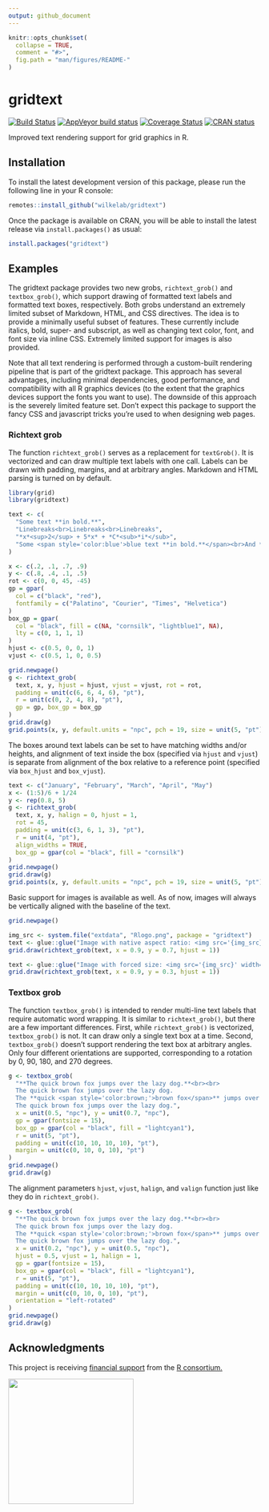 ```yaml
---
output: github_document
---
```


<!-- README.md is generated from README.Rmd. Please edit that file -->

```r
knitr::opts_chunk$set(
  collapse = TRUE,
  comment = "#>",
  fig.path = "man/figures/README-"
)
```

# gridtext

<!-- badges: start -->
[![Build Status](https://travis-ci.org/wilkelab/gridtext.svg?branch=master)](https://travis-ci.org/wilkelab/gridtext)
[![AppVeyor build status](https://ci.appveyor.com/api/projects/status/github/wilkelab/gridtext?branch=master&svg=true)](https://ci.appveyor.com/project/clauswilke/gridtext)
[![Coverage Status](https://img.shields.io/codecov/c/github/wilkelab/gridtext/master.svg)](https://codecov.io/github/wilkelab/gridtext?branch=master)
[![CRAN status](https://www.r-pkg.org/badges/version/gridtext)](https://cran.r-project.org/package=gridtext)
<!-- badges: end -->

Improved text rendering support for grid graphics in R.


## Installation

To install the latest development version of this package, please run the following line in your R console:

```r
remotes::install_github("wilkelab/gridtext")
```

Once the package is available on CRAN, you will be able to install the latest release via `install.packages()` as usual:

```r
install.packages("gridtext")
```


## Examples

The gridtext package provides two new grobs, `richtext_grob()` and `textbox_grob()`, which support drawing of formatted text labels and formatted text boxes, respectively. Both grobs understand an extremely limited subset of Markdown, HTML, and CSS directives. The idea is to provide a minimally useful subset of features. These currently include italics, bold, super- and subscript, as well as changing text color, font, and font size via inline CSS. Extremely limited support for images is also provided.

Note that all text rendering is performed through a custom-built rendering pipeline that is part of the gridtext package. This approach has several advantages, including minimal dependencies, good performance, and compatibility with all R graphics devices (to the extent that the graphics devices support the fonts you want to use). The downside of this approach is the severely limited feature set. Don't expect this package to support the fancy CSS and javascript tricks you're used to when designing web pages.

### Richtext grob

The function `richtext_grob()` serves as a replacement for `textGrob()`. It is vectorized and can draw multiple text labels with one call. Labels can be drawn with padding, margins, and at arbitrary angles. Markdown and HTML parsing is turned on by default.

```r
library(grid)
library(gridtext)

text <- c(
  "Some text **in bold.**",
  "Linebreaks<br>Linebreaks<br>Linebreaks",
  "*x*<sup>2</sup> + 5*x* + *C*<sub>*i*</sub>",
  "Some <span style='color:blue'>blue text **in bold.**</span><br>And *italics text.*<br>And some <span style='font-size:18pt; color:black'>large</span> text."
)

x <- c(.2, .1, .7, .9)
y <- c(.8, .4, .1, .5)
rot <- c(0, 0, 45, -45)
gp = gpar(
  col = c("black", "red"),
  fontfamily = c("Palatino", "Courier", "Times", "Helvetica")
)
box_gp = gpar(
  col = "black", fill = c(NA, "cornsilk", "lightblue1", NA),
  lty = c(0, 1, 1, 1)
)
hjust <- c(0.5, 0, 0, 1)
vjust <- c(0.5, 1, 0, 0.5)

grid.newpage()
g <- richtext_grob(
  text, x, y, hjust = hjust, vjust = vjust, rot = rot, 
  padding = unit(c(6, 6, 4, 6), "pt"),
  r = unit(c(0, 2, 4, 8), "pt"),
  gp = gp, box_gp = box_gp
)
grid.draw(g)
grid.points(x, y, default.units = "npc", pch = 19, size = unit(5, "pt"))
```

The boxes around text labels can be set to have matching widths and/or heights, and alignment of text inside the box (specified via `hjust` and `vjust`) is separate from alignment of the box relative to a reference point (specified via `box_hjust` and `box_vjust`).

```r
text <- c("January", "February", "March", "April", "May")
x <- (1:5)/6 + 1/24
y <- rep(0.8, 5)
g <- richtext_grob(
  text, x, y, halign = 0, hjust = 1,
  rot = 45,
  padding = unit(c(3, 6, 1, 3), "pt"),
  r = unit(4, "pt"),
  align_widths = TRUE,
  box_gp = gpar(col = "black", fill = "cornsilk")
)
grid.newpage()
grid.draw(g)
grid.points(x, y, default.units = "npc", pch = 19, size = unit(5, "pt"))
```

Basic support for images is available as well. As of now, images will always be vertically aligned with the baseline of the text.
```r
grid.newpage()

img_src <- system.file("extdata", "Rlogo.png", package = "gridtext")
text <- glue::glue("Image with native aspect ratio: <img src='{img_src}' width='100'/> And some more text.")
grid.draw(richtext_grob(text, x = 0.9, y = 0.7, hjust = 1))

text <- glue::glue("Image with forced size: <img src='{img_src}' width='100' height='30'/> And some more text.")
grid.draw(richtext_grob(text, x = 0.9, y = 0.3, hjust = 1))

```


### Textbox grob

The function `textbox_grob()` is intended to render multi-line text labels that require automatic word wrapping. It is similar to `richtext_grob()`, but there are a few important differences. First, while `richtext_grob()` is vectorized, `textbox_grob()` is not. It can draw only a single text box at a time. Second, `textbox_grob()` doesn't support rendering the text box at arbitrary angles. Only four different orientations are supported, corresponding to a rotation by 0, 90, 180, and 270 degrees.

```r
g <- textbox_grob(
  "**The quick brown fox jumps over the lazy dog.**<br><br>
  The quick brown fox jumps over the lazy dog.
  The **quick <span style='color:brown;'>brown fox</span>** jumps over the lazy dog.
  The quick brown fox jumps over the lazy dog.",
  x = unit(0.5, "npc"), y = unit(0.7, "npc"),
  gp = gpar(fontsize = 15),
  box_gp = gpar(col = "black", fill = "lightcyan1"),
  r = unit(5, "pt"),
  padding = unit(c(10, 10, 10, 10), "pt"),
  margin = unit(c(0, 10, 0, 10), "pt")
)
grid.newpage()
grid.draw(g)
```

The alignment parameters `hjust`, `vjust`, `halign`, and `valign` function just like they do in `richtext_grob()`.

```r
g <- textbox_grob(
  "**The quick brown fox jumps over the lazy dog.**<br><br>
  The quick brown fox jumps over the lazy dog.
  The **quick <span style='color:brown;'>brown fox</span>** jumps over the lazy dog.
  The quick brown fox jumps over the lazy dog.",
  x = unit(0.2, "npc"), y = unit(0.5, "npc"),
  hjust = 0.5, vjust = 1, halign = 1,
  gp = gpar(fontsize = 15),
  box_gp = gpar(col = "black", fill = "lightcyan1"),
  r = unit(5, "pt"),
  padding = unit(c(10, 10, 10, 10), "pt"),
  margin = unit(c(0, 10, 0, 10), "pt"),
  orientation = "left-rotated"
)
grid.newpage()
grid.draw(g)
```

## Acknowledgments

This project is receiving [financial support](https://www.r-consortium.org/projects/awarded-projects) from the [R consortium.](https://www.r-consortium.org)

<img src="https://www.r-consortium.org/wp-content/uploads/sites/13/2016/09/RConsortium_Horizontal_Pantone.png" width="250">

